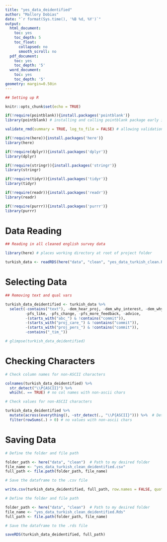 ```yaml
---
title: "yes_data_deidentified"
author: "Mallory Dobias"
date: "`r format(Sys.time(), '%B %d, %Y')`"
output:
  html_document:
    toc: yes
    toc_depth: 5
    toc_float:
      collapsed: no
      smooth_scroll: no
  pdf_document:
    toc: yes
    toc_depth: '5'
  word_document:
    toc: yes
    toc_depth: '5'
geometry: margin=0.50in
---
```


```r

## Setting up R

knitr::opts_chunk$set(echo = TRUE)

if(!require(pointblank)){install.packages('pointblank')}
library(pointblank) # installing and calling pointblank package early in Markdown

validate_rmd(summary = TRUE, log_to_file = FALSE) # allowing validation from pointblank package within Markdown

```

```r

if(!require(here)){install.packages('here')}
library(here)

if(!require(dplyr)){install.packages('dplyr')}
library(dplyr)

if(!require(stringr)){install.packages('stringr')}
library(stringr)

if(!require(tidyr)){install.packages('tidyr')}
library(tidyr)

if(!require(readr)){install.packages('readr')}
library(readr)

if(!require(purrr)){install.packages('purrr')}
library(purrr)

```

# Data Reading

```r

## Reading in all cleaned english survey data

library(here) # places working directory at root of project folder

turkish_data <- readRDS(here("data", "clean", "yes_data_turkish_clean.Rds")) # directing to data from project folder root

```

# Selecting Data

```r

## Removing text and qual vars

turkish_data_deidentified <- turkish_data %>%
  select(-contains("text"), -dem_hear_proj, -dem_why_interest, -dem_why_no_support, 
         -pfs_like, -pfs_change, -pfs_more_feedback, -advice,
         -(starts_with("abc_") & !contains("commit")), 
         -(starts_with("proj_care_") & !contains("commit")),
         -(starts_with("proj_pers_") & !contains("commit")),
         -contains("_tim_"))

# glimpse(turkish_data_deidentified)

```

# Checking Characters

```r

# Check column names for non-ASCII characters

colnames(turkish_data_deidentified) %>% 
  str_detect("\\P{ASCII}") %>%
  which(. == TRUE) # no col names with non-ascii chars

# Check values for non-ASCII characters

turkish_data_deidentified %>%
  mutate(across(everything(), ~str_detect(., "\\P{ASCII}"))) %>%  # Detect non-ASCII characters
  filter(rowSums(.) > 0) # no values with non-ascii chars

```

# Saving Data

```r

# Define the folder and file path

folder_path <- here("data", "clean")  # Path to my desired folder
file_name <- "yes_data_turkish_clean_deidentified.csv"
full_path <- file.path(folder_path, file_name)

# Save the dataframe to the .csv file

write.csv(turkish_data_deidentified, full_path, row.names = FALSE, quote = TRUE)

# Define the folder and file path

folder_path <- here("data", "clean")  # Path to my desired folder
file_name <- "yes_data_turkish_clean_deidentified.Rds"
full_path <- file.path(folder_path, file_name)

# Save the dataframe to the .rds file

saveRDS(turkish_data_deidentified, full_path)

```
